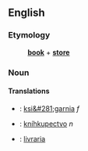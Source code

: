 ==English==
===Etymology===
:'''[[book]]''' + '''[[store]]'''
===Noun===
====Translations====
*{{pl}}: [[ksi&#281;garnia]] ''f''
*{{sk}}: [[kníhkupectvo]] ''n''
*{{pt}}: [[livraria]]